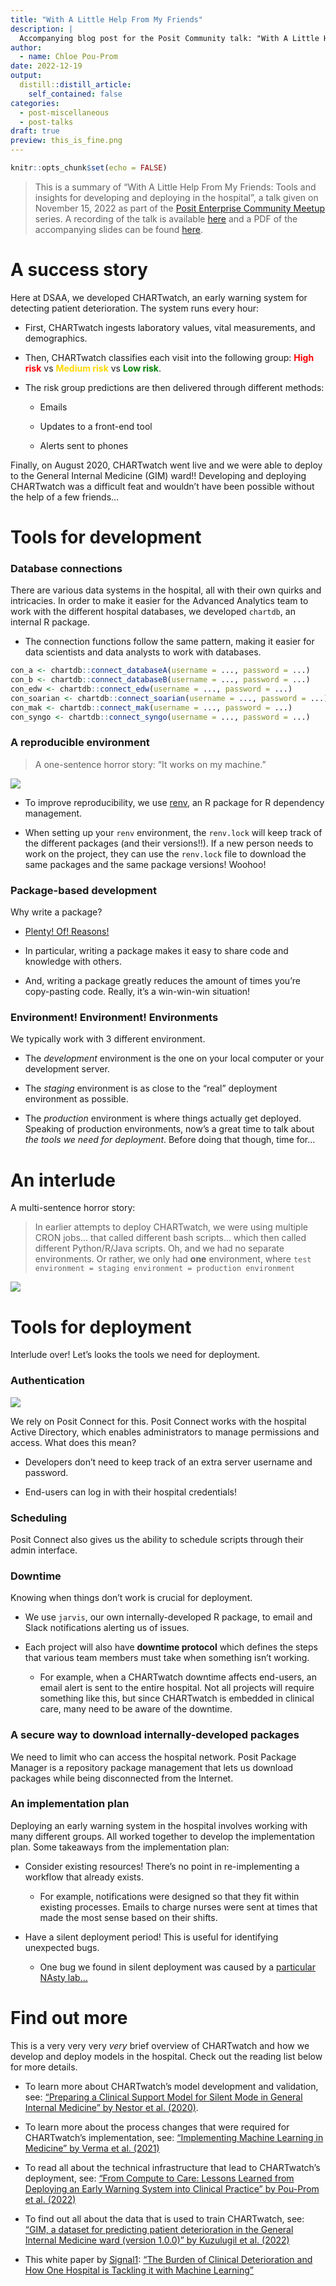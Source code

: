 ```yaml
---
title: "With A Little Help From My Friends"
description: |
  Accompanying blog post for the Posit Community talk: "With A Little Help From My Friends: Tools and insights for developing and deploying in the hospital”.
author:
  - name: Chloe Pou-Prom
date: 2022-12-19
output:
  distill::distill_article:
    self_contained: false
categories:
  - post-miscellaneous
  - post-talks
draft: true
preview: this_is_fine.png
---
```



```r
knitr::opts_chunk$set(echo = FALSE)
```

> This is a summary of "With A Little Help From My Friends: Tools and insights for developing and deploying in the hospital", a talk given on November 15, 2022 as part of the [Posit Enterprise Community Meetup](https://www.meetup.com/posit-enterprise-community-meetup/) series. A recording of the talk is available [here](https://www.youtube.com/watch?v=3PSNMV7SdNE) and a PDF of the accompanying slides can be found [here](slides_Developing_and_deploying_algorithms_in_the_hospital_2022_1115_v2.pdf).

# A success story

Here at DSAA, we developed CHARTwatch, an early warning system for detecting patient deterioration. The system runs every hour:

- First, CHARTwatch ingests laboratory values, vital measurements, and demographics.

- Then, CHARTwatch classifies each visit into the following group: <span style="color:red; font-weight: bold;">High risk</span> vs <span style="color: gold; font-weight: bold;">Medium risk</span> vs <span style="color: green; font-weight: bold;">Low risk</span>.

- The risk group predictions are then delivered through different methods:
  
  - Emails 
        
  - Updates to a front-end tool
        
  - Alerts sent to phones

Finally, on August 2020, CHARTwatch went live and we were able to deploy to the General Internal Medicine (GIM) ward!! Developing and deploying CHARTwatch was a difficult feat and wouldn't have been possible without the help of a few friends...

# Tools for development

### Database connections 

There are various data systems in the hospital, all with their own quirks and intricacies. In order to make it easier for the Advanced Analytics team to work with the different hospital databases, we developed `chartdb`, an internal R package. 
        
  - The connection functions follow the same pattern, making it easier for data scientists and data analysts to work with databases.
  
```r
con_a <- chartdb::connect_databaseA(username = ..., password = ...)
con_b <- chartdb::connect_databaseB(username = ..., password = ...)
con_edw <- chartdb::connect_edw(username = ..., password = ...)
con_soarian <- chartdb::connect_soarian(username = ..., password = ...)
con_mak <- chartdb::connect_mak(username = ..., password = ...)
con_syngo <- chartdb::connect_syngo(username = ..., password = ...)
```

### A reproducible environment

> A one-sentence horror story: "It works on my machine."

![](this_is_fine.png)

- To improve reproducibility, we use [renv](https://rstudio.github.io/renv/articles/renv.html), an R package for R dependency management.
  
- When setting up your `renv` environment, the `renv.lock` will keep track of the different packages (and their versions!!). If a new person needs to work on the project, they can use the `renv.lock` file to download the same packages and the same package versions! Woohoo!

### Package-based development

Why write a package?

- [Plenty! Of! Reasons!](https://r-pkgs.org/)

- In particular, writing a package makes it easy to share code and knowledge with others.

- And, writing a package greatly reduces the amount of times you're copy-pasting code. Really, it's a win-win-win situation!

### Environment! Environment! Environments 

We typically work with 3 different environment.

- The _development_ environment is the one on your local computer or your development server.

- The _staging_ environment is as close to the "real" deployment environment as possible.

- The _production_ environment is where things actually get deployed. Speaking of production environments, now's a great time to talk about _the tools we need for deployment_. Before doing that though, time for...

# An interlude

A multi-sentence horror story: 

> In earlier attempts to deploy CHARTwatch, we were using multiple CRON jobs... that called different bash scripts... which then called different Python/R/Java scripts. Oh, and we had no separate environments. Or rather, we only had **one** environment, where
`test environment = staging environment = production environment`

![](ac_ghost.png)


# Tools for deployment

Interlude over! Let's looks the tools we need for deployment.

### Authentication

![](https://media.pocketgamer.com/artwork/na-29890-1584367347/Animal-Crossing-New-Horizon-Switch-11.jpg)

We rely on Posit Connect for this. Posit Connect works with the hospital Active Directory, which enables administrators to manage permissions and access. What does this mean?

  - Developers don't need to keep track of an extra server username and password.

  - End-users can log in with their hospital credentials!

### Scheduling

Posit Connect also gives us the ability to schedule scripts through their admin interface.

### Downtime 

Knowing when things don't work is crucial for deployment.

- We use `jarvis`, our own internally-developed R package, to email and Slack notifications alerting us of issues.

- Each project will also have **downtime protocol** which defines the steps that various team members must take when something isn't working.

  - For example, when a CHARTwatch downtime affects end-users, an email alert is sent to the entire hospital. Not all projects will require something like this, but since CHARTwatch is embedded in clinical care, many  need to be aware of the downtime.
  
### A secure way to download internally-developed packages

We need to limit who can access the hospital network. Posit Package Manager is a repository package management that lets us download packages while being disconnected from the Internet.

### An implementation plan

Deploying an early warning system in the hospital involves working with many different groups. All worked together to develop the implementation plan. Some takeaways from the implementation plan:

- Consider existing resources! There's no point in re-implementing a workflow that already exists.

  - For example, notifications were designed so that they fit within existing processes. Emails to charge nurses were sent at times that made the most sense based on their shifts.
  
- Have a silent deployment period! This is useful for identifying unexpected bugs.

  - One bug we found in silent deployment was caused by a [particular NAsty lab...](https://lks-chart.github.io/blog/posts/2022-05-09-ooh-na-na-where-are-my-sodium-labs/)
  
# Find out more

This is a very very very _very_ brief overview of CHARTwatch and how we develop and deploy models in the hospital. Check out the reading list below for more details.

- To learn more about CHARTwatch's model development and validation, see: [“Preparing a Clinical Support Model for Silent Mode in General Internal Medicine” by Nestor et al. (2020)](https://proceedings.mlr.press/v126/nestor20a.html).

- To learn more about the process changes that were required for CHARTwatch's implementation, see: [“Implementing Machine Learning in Medicine” by Verma et al. (2021)](https://doi.org/10.1503/cmaj.202434)

- To read all about the technical infrastructure that lead to CHARTwatch's deployment, see: [“From Compute to Care: Lessons Learned from Deploying an Early Warning System into Clinical Practice” by Pou-Prom et al. (2022)](https://doi.org/10.3389/fdgth.2022.932123)

- To find out all about the data that is used to train CHARTwatch, see: ["GIM, a dataset for predicting patient deterioration in the General Internal Medicine ward (version 1.0.0)" by Kuzulugil et al. (2022)](https://doi.org/10.57764/5rq7-xj70)

- This white paper by [Signal1](https://signal1.ai/): ["The Burden of Clinical Deterioration
and How One Hospital is Tackling it
with Machine Learning"](https://drive.google.com/file/d/1SejbynUXfyKgz4PGOf_5Ymn_oBMdUnh3/view)
